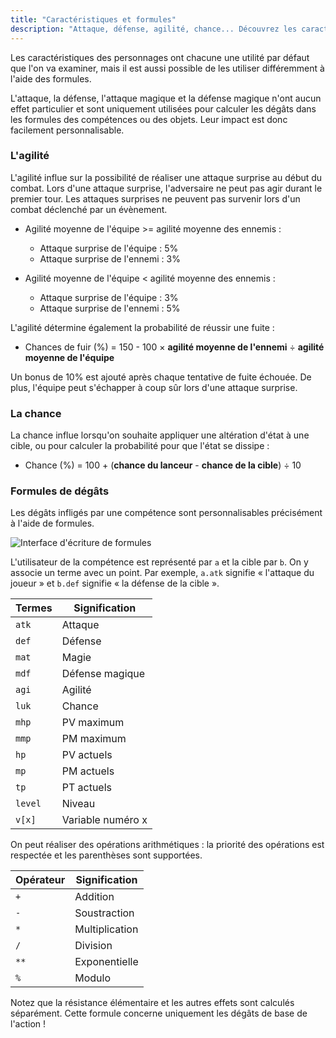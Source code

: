 ```yaml
---
title: "Caractéristiques et formules"
description: "Attaque, défense, agilité, chance... Découvrez les caractéristiques de personnage et personnalisez leur effet avec les formules."
---
```


Les caractéristiques des personnages ont chacune une utilité par défaut que l'on va examiner, mais il est aussi possible de les utiliser différemment à l'aide des formules.

L'attaque, la défense, l'attaque magique et la défense magique n'ont aucun effet particulier et sont uniquement utilisées pour calculer les dégâts dans les formules des compétences ou des objets. Leur impact est donc facilement personnalisable.

### L'agilité

L'agilité influe sur la possibilité de réaliser une attaque surprise au début du combat. Lors d'une attaque surprise, l'adversaire ne peut pas agir durant le premier tour. Les attaques surprises ne peuvent pas survenir lors d'un combat déclenché par un évènement.

- Agilité moyenne de l'équipe >= agilité moyenne des ennemis :
  - Attaque surprise de l'équipe : 5%
  - Attaque surprise de l'ennemi : 3%

- Agilité moyenne de l'équipe < agilité moyenne des ennemis :
  - Attaque surprise de l'équipe : 3%
  - Attaque surprise de l'ennemi : 5%

L'agilité détermine également la probabilité de réussir une fuite :

- Chances de fuir (%) = 150 - 100 × **agilité moyenne de l'ennemi** ÷ **agilité moyenne de l'équipe**

Un bonus de 10% est ajouté après chaque tentative de fuite échouée. De plus, l'équipe peut s'échapper à coup sûr lors d'une attaque surprise.

### La chance

La chance influe lorsqu'on souhaite appliquer une altération d'état à une cible, ou pour calculer la probabilité pour que l'état se dissipe :

- Chance (%) = 100 + (**chance du lanceur** - **chance de la cible**) ÷ 10

### Formules de dégâts

Les dégâts infligés par une compétence sont personnalisables précisément à l'aide de formules.

<Image
  src="formules.png"
  alt="Interface d'écriture de formules"
  caption="Formule de l'attaque de base."
/>

L'utilisateur de la compétence est représenté par `a` et la cible par `b`. On y associe un terme avec un point. Par exemple, `a.atk` signifie « l'attaque du joueur » et `b.def` signifie « la défense de la cible ».

Termes | Signification
-------|------------------
`atk`  | Attaque
`def`  | Défense
`mat`  | Magie
`mdf`  | Défense magique
`agi`  | Agilité
`luk`  | Chance
`mhp`  | PV maximum
`mmp`  | PM maximum
`hp`   |  PV actuels
`mp`   | PM actuels
`tp`   | PT actuels
`level`| Niveau
`v[x]` | Variable numéro x

On peut réaliser des opérations arithmétiques : la priorité des opérations est respectée et les parenthèses sont supportées.

Opérateur | Signification
----------|-----------------
`+`       | Addition
`-`       | Soustraction
`*`       | Multiplication
`/`       | Division
`**`      | Exponentielle
`%`       | Modulo

Notez que la résistance élémentaire et les autres effets sont calculés séparément. Cette formule concerne uniquement les dégâts de base de l'action !
